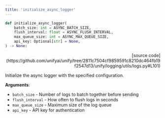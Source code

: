```yaml
---
title: 'initialize_async_logger'
---
```


```python
def initialize_async_logger(
    batch_size: int = ASYNC_BATCH_SIZE,
    flush_interval: float = ASYNC_FLUSH_INTERVAL,
    max_queue_size: int = ASYNC_MAX_QUEUE_SIZE,
    api_key: Optional[str] = None,
) -> None:
```

<p align="right">[source code](https://github.com/unifyai/unify/tree/2811c7504cf9859591c8210dc464fb19f2547d13/unify/logging/utils/logs.py#L101)</p>

Initialize the async logger with the specified configuration.

**Arguments**:

- `batch_size` - Number of logs to batch together before sending
- `flush_interval` - How often to flush logs in seconds
- `max_queue_size` - Maximum size of the log queue
- `api_key` - API key for authentication